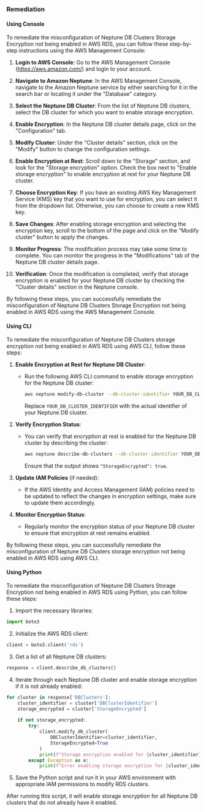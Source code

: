 ### Remediation

#### Using Console

To remediate the misconfiguration of Neptune DB Clusters Storage Encryption not being enabled in AWS RDS, you can follow these step-by-step instructions using the AWS Management Console:

1. **Login to AWS Console**: Go to the AWS Management Console (https://aws.amazon.com/) and login to your account.

2. **Navigate to Amazon Neptune**: In the AWS Management Console, navigate to the Amazon Neptune service by either searching for it in the search bar or locating it under the "Database" category.

3. **Select the Neptune DB Cluster**: From the list of Neptune DB clusters, select the DB cluster for which you want to enable storage encryption.

4. **Enable Encryption**: In the Neptune DB cluster details page, click on the "Configuration" tab.

5. **Modify Cluster**: Under the "Cluster details" section, click on the "Modify" button to change the configuration settings.

6. **Enable Encryption at Rest**: Scroll down to the "Storage" section, and look for the "Storage encryption" option. Check the box next to "Enable storage encryption" to enable encryption at rest for your Neptune DB cluster.

7. **Choose Encryption Key**: If you have an existing AWS Key Management Service (KMS) key that you want to use for encryption, you can select it from the dropdown list. Otherwise, you can choose to create a new KMS key.

8. **Save Changes**: After enabling storage encryption and selecting the encryption key, scroll to the bottom of the page and click on the "Modify cluster" button to apply the changes.

9. **Monitor Progress**: The modification process may take some time to complete. You can monitor the progress in the "Modifications" tab of the Neptune DB cluster details page.

10. **Verification**: Once the modification is completed, verify that storage encryption is enabled for your Neptune DB cluster by checking the "Cluster details" section in the Neptune console.

By following these steps, you can successfully remediate the misconfiguration of Neptune DB Clusters Storage Encryption not being enabled in AWS RDS using the AWS Management Console.

#### Using CLI

To remediate the misconfiguration of Neptune DB Clusters storage encryption not being enabled in AWS RDS using AWS CLI, follow these steps:

1. **Enable Encryption at Rest for Neptune DB Cluster**:
   - Run the following AWS CLI command to enable storage encryption for the Neptune DB cluster:
     ```bash
     aws neptune modify-db-cluster --db-cluster-identifier YOUR_DB_CLUSTER_IDENTIFIER --storage-encrypted
     ```
     Replace `YOUR_DB_CLUSTER_IDENTIFIER` with the actual identifier of your Neptune DB cluster.

2. **Verify Encryption Status**:
   - You can verify that encryption at rest is enabled for the Neptune DB cluster by describing the cluster:
     ```bash
     aws neptune describe-db-clusters --db-cluster-identifier YOUR_DB_CLUSTER_IDENTIFIER --query 'DBClusters[*].StorageEncrypted'
     ```
     Ensure that the output shows `"StorageEncrypted": true`.

3. **Update IAM Policies** (if needed):
   - If the AWS Identity and Access Management (IAM) policies need to be updated to reflect the changes in encryption settings, make sure to update them accordingly.

4. **Monitor Encryption Status**:
   - Regularly monitor the encryption status of your Neptune DB cluster to ensure that encryption at rest remains enabled.

By following these steps, you can successfully remediate the misconfiguration of Neptune DB Clusters storage encryption not being enabled in AWS RDS using AWS CLI.

#### Using Python

To remediate the misconfiguration of Neptune DB Clusters Storage Encryption not being enabled in AWS RDS using Python, you can follow these steps:

1. Import the necessary libraries:
```python
import boto3
```

2. Initialize the AWS RDS client:
```python
client = boto3.client('rds')
```

3. Get a list of all Neptune DB clusters:
```python
response = client.describe_db_clusters()
```

4. Iterate through each Neptune DB cluster and enable storage encryption if it is not already enabled:
```python
for cluster in response['DBClusters']:
    cluster_identifier = cluster['DBClusterIdentifier']
    storage_encrypted = cluster['StorageEncrypted']
    
    if not storage_encrypted:
        try:
            client.modify_db_cluster(
                DBClusterIdentifier=cluster_identifier,
                StorageEncrypted=True
            )
            print(f"Storage encryption enabled for {cluster_identifier}")
        except Exception as e:
            print(f"Error enabling storage encryption for {cluster_identifier}: {str(e)}")
```

5. Save the Python script and run it in your AWS environment with appropriate IAM permissions to modify RDS clusters.

After running this script, it will enable storage encryption for all Neptune DB clusters that do not already have it enabled.

